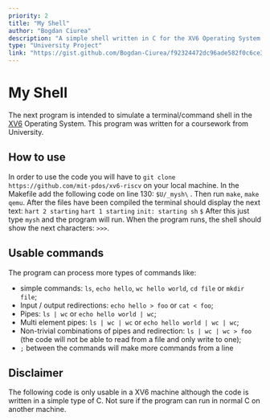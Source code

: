 ```yaml
---
priority: 2
title: "My Shell"
author: "Bogdan Ciurea"
description: "A simple shell written in C for the XV6 Operating System."
type: "University Project"
link: "https://gist.github.com/Bogdan-Ciurea/f92324472dc96ade582f0c6ce36fa9d4"
---
```


# My Shell

The next program is intended to simulate a terminal/command shell in the [XV6](https://github.com/mit-pdos/xv6-riscv) Operating System.
This program was written for a coursework from University.

## How to use

In order to use the code you will have to `git clone https://github.com/mit-pdos/xv6-riscv` on your local machine.
In the Makefile add the following code on line 130: `$U/_mysh\` .
Then run `make`, `make qemu`. After the files have been compiled the terminal should display the next text:
`hart 2 starting`
`hart 1 starting`
`init: starting sh`
`$`
After this just type `mysh` and the program will run. When the program runs, the shell should show the next characters: `>>>`.

## Usable commands

The program can process more types of commands like:

- simple commands: `ls`, `echo hello`, `wc hello world`, `cd file` or `mkdir file`;
- Input / output redirections: `echo hello > foo` or `cat < foo`;
- Pipes: `ls | wc` or `echo hello world | wc`;
- Multi element pipes: `ls | wc | wc` or `echo hello world | wc | wc`;
- Non-trivial combinations of pipes and redirection: `ls | wc | wc > foo` (the code will not be able to read from a file and only write to one);
- `;` between the commands will make more commands from a line

## Disclaimer

The following code is only usable in a XV6 machine although the code is written in a simple type of C.
Not sure if the program can run in normal C on another machine.
